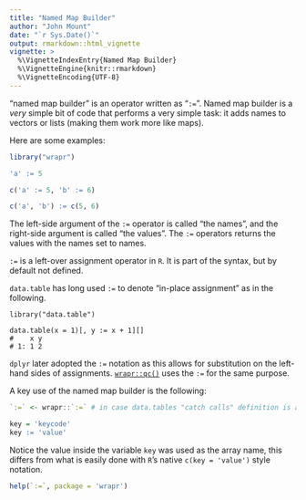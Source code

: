 ```yaml
---
title: "Named Map Builder"
author: "John Mount"
date: "`r Sys.Date()`"
output: rmarkdown::html_vignette
vignette: >
  %\VignetteIndexEntry{Named Map Builder}
  %\VignetteEngine{knitr::rmarkdown}
  %\VignetteEncoding{UTF-8}
---
```


"named map builder" is an operator written as "`:=`".  Named map builder is a *very* simple bit of code that performs a very simple task: it adds names to vectors or lists (making them work more like maps).

Here are some examples:

```r
library("wrapr")

'a' := 5

c('a' := 5, 'b' := 6)

c('a', 'b') := c(5, 6)
```

The left-side argument of the `:=` operator is called "the names", and the right-side argument is called "the values".  The `:=` operators returns the values with the names set to names.

`:=` is a left-over assignment operator in `R`. It is part of the syntax, but by default not defined.

`data.table` has long used `:=` to denote "in-place assignment" as in the following.

```
library("data.table")

data.table(x = 1)[, y := x + 1][]
#    x y
# 1: 1 2
```

`dplyr` later adopted the `:=` notation as this allows for substitution on the left-hand sides of assignments.  [`wrapr::qc()`](https://winvector.github.io/wrapr/articles/QuotingConcatinate.html) uses the `:=` for the same purpose.

A key use of the named map builder is the following:

```r
`:=` <- wrapr::`:=` # in case data.tables "catch calls" definition is active

key = 'keycode'
key := 'value'
```

Notice the value inside the variable `key` was used as the array name, this differs from 
what is easily done with `R`'s native `c(key = 'value')` style notation.


```r
help(`:=`, package = 'wrapr')
```
